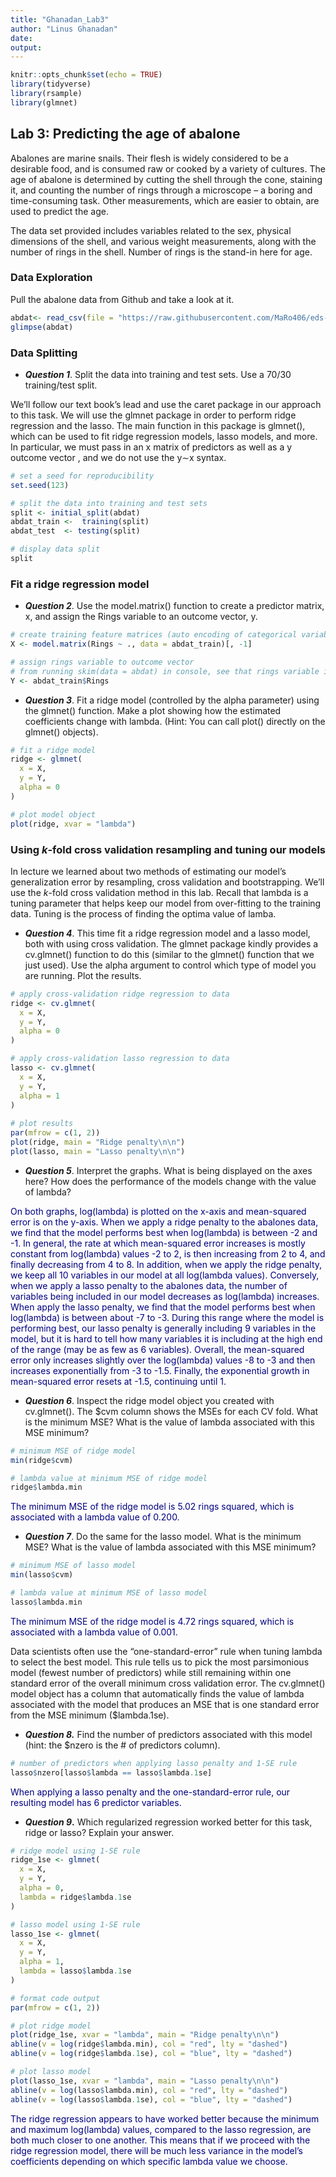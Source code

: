 ```yaml
---
title: "Ghanadan_Lab3"
author: "Linus Ghanadan"
date: 
output: 
---
```


```r
knitr::opts_chunk$set(echo = TRUE)
library(tidyverse)
library(rsample)
library(glmnet)
```

## Lab 3: Predicting the age of abalone

Abalones are marine snails. Their flesh is widely considered to be a desirable food, and is consumed raw or cooked by a variety of cultures. The age of abalone is determined by cutting the shell through the cone, staining it, and counting the number of rings through a microscope -- a boring and time-consuming task. Other measurements, which are easier to obtain, are used to predict the age.

The data set provided includes variables related to the sex, physical dimensions of the shell, and various weight measurements, along with the number of rings in the shell. Number of rings is the stand-in here for age.

### Data Exploration

Pull the abalone data from Github and take a look at it.

```r
abdat<- read_csv(file = "https://raw.githubusercontent.com/MaRo406/eds-232-machine-learning/main/data/abalone-data.csv")
glimpse(abdat)

```

### Data Splitting

-   ***Question 1***. Split the data into training and test sets. Use a 70/30 training/test split.

We'll follow our text book's lead and use the caret package in our approach to this task. We will use the glmnet package in order to perform ridge regression and the lasso. The main function in this package is glmnet(), which can be used to fit ridge regression models, lasso models, and more. In particular, we must pass in an x matrix of predictors as well as a y outcome vector , and we do not use the y∼x syntax.

```r
# set a seed for reproducibility
set.seed(123)

# split the data into training and test sets
split <- initial_split(abdat)
abdat_train <-  training(split)
abdat_test  <- testing(split)

# display data split
split
```


### Fit a ridge regression model

-   ***Question 2***. Use the model.matrix() function to create a predictor matrix, x, and assign the Rings variable to an outcome vector, y.

```r
# create training feature matrices (auto encoding of categorical variables)
X <- model.matrix(Rings ~ ., data = abdat_train)[, -1]

# assign rings variable to outcome vector
# from running skim(data = abdat) in console, see that rings variable is not skewed so will not transform
Y <- abdat_train$Rings
```


-   ***Question 3***. Fit a ridge model (controlled by the alpha parameter) using the glmnet() function. Make a plot showing how the estimated coefficients change with lambda. (Hint: You can call plot() directly on the glmnet() objects).

```r
# fit a ridge model
ridge <- glmnet(
  x = X,
  y = Y,
  alpha = 0
)

# plot model object
plot(ridge, xvar = "lambda")  
```


### Using *k*-fold cross validation resampling and tuning our models

In lecture we learned about two methods of estimating our model's generalization error by resampling, cross validation and bootstrapping. We'll use the *k*-fold cross validation method in this lab. Recall that lambda is a tuning parameter that helps keep our model from over-fitting to the training data. Tuning is the process of finding the optima value of lamba.

-   ***Question 4***. This time fit a ridge regression model and a lasso model, both with using cross validation. The glmnet package kindly provides a cv.glmnet() function to do this (similar to the glmnet() function that we just used). Use the alpha argument to control which type of model you are running. Plot the results.
```r
# apply cross-validation ridge regression to data
ridge <- cv.glmnet(
  x = X,
  y = Y,
  alpha = 0
)

# apply cross-validation lasso regression to data
lasso <- cv.glmnet(
  x = X,
  y = Y,
  alpha = 1
)
  
# plot results
par(mfrow = c(1, 2))
plot(ridge, main = "Ridge penalty\n\n")
plot(lasso, main = "Lasso penalty\n\n")
```


-   ***Question 5***. Interpret the graphs. What is being displayed on the axes here? How does the performance of the models change with the value of lambda?

[On both graphs, log(lambda) is plotted on the x-axis and mean-squared error is on the y-axis. When we apply a ridge penalty to the abalones data, we find that the model performs best when log(lambda) is between -2 and -1. In general, the rate at which mean-squared error increases is mostly constant from log(lambda) values -2 to 2, is then increasing from 2 to 4, and finally decreasing from 4 to 8. In addition, when we apply the ridge penalty, we keep all 10 variables in our model at all log(lambda values). Conversely, when we apply a lasso penalty to the abalones data, the number of variables being included in our model decreases as log(lambda) increases. When apply the lasso penalty, we find that the model performs best when log(lambda) is between about -7 to -3. During this range where the model is performing best, our lasso penalty is generally including 9 variables in the model, but it is hard to tell how many variables it is including at the high end of the range (may be as few as 6 variables). Overall, the mean-squared error only increases slightly over the log(lambda) values -8 to -3 and then increases exponentially from -3 to -1.5. Finally, the exponential growth in mean-squared error resets at -1.5, continuing until 1.]{style="color:navy;"}

-   ***Question 6***. Inspect the ridge model object you created with cv.glmnet(). The \$cvm column shows the MSEs for each CV fold. What is the minimum MSE? What is the value of lambda associated with this MSE minimum?

```r
# minimum MSE of ridge model
min(ridge$cvm)

# lambda value at minimum MSE of ridge model
ridge$lambda.min
```

[The minimum MSE of the ridge model is 5.02 rings squared, which is associated with a lambda value of 0.200.]{style="color:navy;"}

-   ***Question 7***. Do the same for the lasso model. What is the minimum MSE? What is the value of lambda associated with this MSE minimum?
```r
# minimum MSE of lasso model
min(lasso$cvm)

# lambda value at minimum MSE of lasso model
lasso$lambda.min
```

[The minimum MSE of the ridge model is 4.72 rings squared, which is associated with a lambda value of 0.001.]{style="color:navy;"}

Data scientists often use the "one-standard-error" rule when tuning lambda to select the best model. This rule tells us to pick the most parsimonious model (fewest number of predictors) while still remaining within one standard error of the overall minimum cross validation error. The cv.glmnet() model object has a column that automatically finds the value of lambda associated with the model that produces an MSE that is one standard error from the MSE minimum (\$lambda.1se).

-   ***Question 8.*** Find the number of predictors associated with this model (hint: the \$nzero is the \# of predictors column).

```r
# number of predictors when applying lasso penalty and 1-SE rule
lasso$nzero[lasso$lambda == lasso$lambda.1se]
```

[When applying a lasso penalty and the one-standard-error rule, our resulting model has 6 predictor variables.]{style="color:navy;"}

-   ***Question 9*****.** Which regularized regression worked better for this task, ridge or lasso? Explain your answer.

```r
# ridge model using 1-SE rule
ridge_1se <- glmnet(
  x = X,
  y = Y,
  alpha = 0,
  lambda = ridge$lambda.1se
)

# lasso model using 1-SE rule
lasso_1se <- glmnet(
  x = X,
  y = Y,
  alpha = 1,
  lambda = lasso$lambda.1se
)

# format code output
par(mfrow = c(1, 2))

# plot ridge model
plot(ridge_1se, xvar = "lambda", main = "Ridge penalty\n\n")
abline(v = log(ridge$lambda.min), col = "red", lty = "dashed")
abline(v = log(ridge$lambda.1se), col = "blue", lty = "dashed")

# plot lasso model
plot(lasso_1se, xvar = "lambda", main = "Lasso penalty\n\n")
abline(v = log(lasso$lambda.min), col = "red", lty = "dashed")
abline(v = log(lasso$lambda.1se), col = "blue", lty = "dashed")
```

[The ridge regression appears to have worked better because the minimum and maximum log(lambda) values, compared to the lasso regression, are both much closer to one another. This means that if we proceed with the ridge regression model, there will be much less variance in the model's coefficients depending on which specific lambda value we choose.]{style="color:navy;"}
